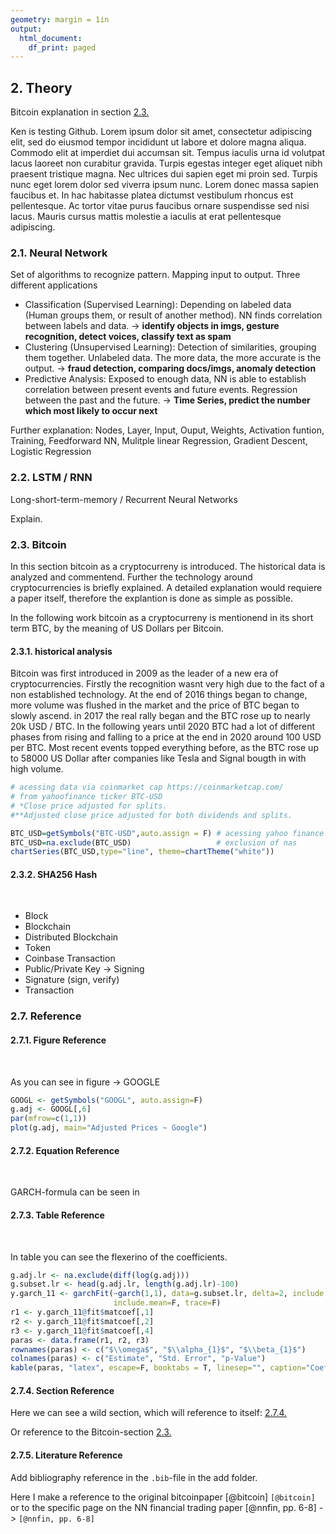 ```yaml
---
geometry: margin = 1in
output:
  html_document:
    df_print: paged
---
```


## 2. Theory

Bitcoin explanation in section [2.3.](#bitcoin)

Ken is testing Github. Lorem ipsum dolor sit amet, consectetur adipiscing elit, sed do eiusmod tempor incididunt ut labore et dolore magna aliqua. Commodo elit at imperdiet dui accumsan sit. Tempus iaculis urna id volutpat lacus laoreet non curabitur gravida. Turpis egestas integer eget aliquet nibh praesent tristique magna. Nec ultrices dui sapien eget mi proin sed. Turpis nunc eget lorem dolor sed viverra ipsum nunc. Lorem donec massa sapien faucibus et. In hac habitasse platea dictumst vestibulum rhoncus est pellentesque. Ac tortor vitae purus faucibus ornare suspendisse sed nisi lacus. Mauris cursus mattis molestie a iaculis at erat pellentesque adipiscing.

### 2.1. Neural Network

Set of algorithms to recognize pattern. Mapping input to output. Three different applications

-   Classification (Supervised Learning): Depending on labeled data (Human groups them, or result of another method). NN finds correlation between labels and data. -\> **identify objects in imgs, gesture recognition, detect voices, classify text as spam**
-   Clustering (Unsupervised Learning): Detection of similarities, grouping them together. Unlabeled data. The more data, the more accurate is the output. -\> **fraud detection, comparing docs/imgs, anomaly detection**
-   Predictive Analysis: Exposed to enough data, NN is able to establish correlation between present events and future events. Regression between the past and the future. -\> **Time Series, predict the number which most likely to occur next**

Further explanation: Nodes, Layer, Input, Ouput, Weights, Activation funtion, Training, Feedforward NN, Mulitple linear Regression, Gradient Descent, Logistic Regression

### 2.2. LSTM / RNN

Long-short-term-memory / Recurrent Neural Networks

Explain.

### 2.3. Bitcoin {#bitcoin}

In this section bitcoin as a cryptocurreny is introduced. The historical data is analyzed and commentend. Further the technology around cryptocurrencies is briefly explained. A detailed explanation would requiere a paper itself, therefore the explantion is done as simple as possible.

In the following work bitcoin as a cryptocurreny is mentionend in its short term BTC, by the meaning of US Dollars per Bitcoin.

#### 2.3.1. historical analysis

Bitcoin was first introduced in 2009 as the leader of a new era of cryptocurrencies. Firstly the recognition wasnt very high due to the fact of a non established technology. At the end of 2016 things began to change, more volume was flushed in the market and the price of BTC began to slowly ascend. in 2017 the real rally began and the BTC rose up to nearly 20k USD / BTC. In the following years until 2020 BTC had a lot of different phases from rising and falling to  a price at the end in 2020 around 100 USD per BTC. Most recent events topped everything before, as the BTC rose up to 58000 US Dollar after companies like Tesla and Signal bougth in with high volume. 






```r
# acessing data via coinmarket cap https://coinmarketcap.com/
# from yahoofinance ticker BTC-USD
# *Close price adjusted for splits.
#**Adjusted close price adjusted for both dividends and splits.

BTC_USD=getSymbols("BTC-USD",auto.assign = F) # acessing yahoo finance
BTC_USD=na.exclude(BTC_USD)                   # exclusion of nas
chartSeries(BTC_USD,type="line", theme=chartTheme("white"))
```




#### 2.3.2. SHA256 Hash
 

-   Block
-   Blockchain
-   Distributed Blockchain
-   Token
-   Coinbase Transaction
-   Public/Private Key -\> Signing
-   Signature (sign, verify)
-   Transaction

\newpage

### 2.7. Reference

#### 2.7.1. Figure Reference

 

As you can see in figure \ref{fig:fig1} -\> GOOGLE

```r
GOOGL <- getSymbols("GOOGL", auto.assign=F)
g.adj <- GOOGL[,6]
par(mfrow=c(1,1))
plot(g.adj, main="Adjusted Prices ~ Google")
```

\newpage

#### 2.7.2. Equation Reference

 

GARCH-formula can be seen in \ref{eq:garch}

```{=tex}
\begin{align} \label{eq:garch}
  \epsilon_{t} &= \mathrm{log}(x_{t})-\mathrm{log}(x_{t-1}) \nonumber \\
  \epsilon_{t} &= \sigma_{t}u_{t} \\
  \sigma_{t}^{2} &=c \sigma^{2}+\sum_{j=1}^{n}\alpha_{j}\sigma_{t-j}^{2}+\sum_{k=1}^{m}\beta_{k}\epsilon_{t-k}^{2} \nonumber
\end{align}
```
\newpage

#### 2.7.3. Table Reference

 

In table \ref{tab:coeftable} you can see the flexerino of the coefficients.

```r
g.adj.lr <- na.exclude(diff(log(g.adj)))
g.subset.lr <- head(g.adj.lr, length(g.adj.lr)-100)
y.garch_11 <- garchFit(~garch(1,1), data=g.subset.lr, delta=2, include.delta=F, 
                       include.mean=F, trace=F)
r1 <- y.garch_11@fit$matcoef[,1]
r2 <- y.garch_11@fit$matcoef[,2]
r3 <- y.garch_11@fit$matcoef[,4]
paras <- data.frame(r1, r2, r3)
rownames(paras) <- c("$\\omega$", "$\\alpha_{1}$", "$\\beta_{1}$")
colnames(paras) <- c("Estimate", "Std. Error", "p-Value")
kable(paras, "latex", escape=F, booktabs = T, linesep="", caption="Coefficients GARCH(1,1).", digits=20)
```

\newpage

#### 2.7.4. Section Reference {#sec-ref}

Here we can see a wild section, which will reference to itself: [2.7.4.](#sec-ref)

Or reference to the Bitcoin-section [2.3.](#bitcoin)

\newpage

#### 2.7.5. Literature Reference

Add bibliography reference in the `.bib`-file in the add folder.

Here I make a reference to the original bitcoinpaper [@bitcoin] `[@bitcoin]` or to the specific page on the NN financial trading paper [@nnfin, pp. 6-8] -\> `[@nnfin, pp. 6-8]`
